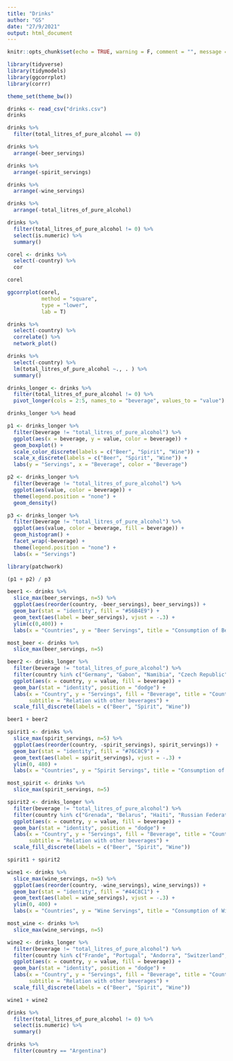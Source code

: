 ```yaml
---
title: "Drinks"
author: "GS"
date: "27/9/2021"
output: html_document
---
```


```r
knitr::opts_chunk$set(echo = TRUE, warning = F, comment = "", message = F, fig.align = "center", fig.asp = .638)
```

```r
library(tidyverse)
library(tidymodels)
library(ggcorrplot)
library(corrr)

theme_set(theme_bw())
```

```r
drinks <- read_csv("drinks.csv")
drinks
```
```r

drinks %>% 
  filter(total_litres_of_pure_alcohol == 0)

drinks %>% 
  arrange(-beer_servings)

drinks %>% 
  arrange(-spirit_servings)

drinks %>% 
  arrange(-wine_servings)

drinks %>% 
  arrange(-total_litres_of_pure_alcohol)
```
```r
drinks %>% 
  filter(total_litres_of_pure_alcohol != 0) %>% 
  select(is.numeric) %>% 
  summary()
```


```r
corel <- drinks %>% 
  select(-country) %>% 
  cor

corel

ggcorrplot(corel, 
           method = "square",
           type = "lower", 
           lab = T)

drinks %>% 
  select(-country) %>% 
  correlate() %>% 
  network_plot()

```
```r
drinks %>% 
  select(-country) %>% 
  lm(total_litres_of_pure_alcohol ~., . ) %>% 
  summary()

```
```r
drinks_longer <- drinks %>% 
  filter(total_litres_of_pure_alcohol != 0) %>% 
  pivot_longer(cols = 2:5, names_to = "beverage", values_to = "value")

drinks_longer %>% head
```

```r
p1 <- drinks_longer %>% 
  filter(beverage != "total_litres_of_pure_alcohol") %>% 
  ggplot(aes(x = beverage, y = value, color = beverage)) +
  geom_boxplot() + 
  scale_color_discrete(labels = c("Beer", "Spirit", "Wine")) +
  scale_x_discrete(labels = c("Beer", "Spirit", "Wine")) + 
  labs(y = "Servings", x = "Beverage", color = "Beverage")

p2 <- drinks_longer %>% 
  filter(beverage != "total_litres_of_pure_alcohol") %>% 
  ggplot(aes(value, color = beverage)) +
  theme(legend.position = "none") + 
  geom_density()

p3 <- drinks_longer %>% 
  filter(beverage != "total_litres_of_pure_alcohol") %>% 
  ggplot(aes(value, color = beverage, fill = beverage)) +
  geom_histogram() + 
  facet_wrap(~beverage) + 
  theme(legend.position = "none") + 
  labs(x = "Servings")

library(patchwork)

(p1 + p2) / p3 
```

```r
beer1 <- drinks %>% 
  slice_max(beer_servings, n=5) %>% 
  ggplot(aes(reorder(country, -beer_servings), beer_servings)) + 
  geom_bar(stat = "identity", fill = "#56B4E9") + 
  geom_text(aes(label = beer_servings), vjust = -.3) + 
  ylim(c(0,400)) + 
  labs(x = "Countries", y = "Beer Servings", title = "Consumption of Beer (Top 6)")

most_beer <- drinks %>% 
  slice_max(beer_servings, n=5) 

beer2 <- drinks_longer %>% 
  filter(beverage != "total_litres_of_pure_alcohol") %>% 
  filter(country %in% c("Germany", "Gabon", "Namibia", "Czech Republic", "Lithuania", "Poland")) %>% 
  ggplot(aes(x = country, y = value, fill = beverage)) + 
  geom_bar(stat = "identity", position = "dodge") + 
  labs(x = "Country", y = "Servings", fill = "Beverage", title = "Countries with major consumption of Beer",
       subtitle = "Relation with other beverages") + 
  scale_fill_discrete(labels = c("Beer", "Spirit", "Wine"))

beer1 + beer2

```

```r
spirit1 <- drinks %>% 
  slice_max(spirit_servings, n=5) %>% 
  ggplot(aes(reorder(country, -spirit_servings), spirit_servings)) + 
  geom_bar(stat = "identity", fill = "#76C8C9") + 
  geom_text(aes(label = spirit_servings), vjust = -.3) + 
  ylim(0, 480) + 
  labs(x = "Countries", y = "Spirit Servings", title = "Consumption of Spirit (Top 5)")

most_spirit <- drinks %>% 
  slice_max(spirit_servings, n=5) 

spirit2 <- drinks_longer %>% 
  filter(beverage != "total_litres_of_pure_alcohol") %>% 
  filter(country %in% c("Grenada", "Belarus", "Haiti", "Russian Federation", "St. Lucia")) %>% 
  ggplot(aes(x = country, y = value, fill = beverage)) + 
  geom_bar(stat = "identity", position = "dodge") + 
  labs(x = "Country", y = "Servings", fill = "Beverage", title = "Countries with major consumption of Spirit",
       subtitle = "Relation with other beverages") + 
  scale_fill_discrete(labels = c("Beer", "Spirit", "Wine"))

spirit1 + spirit2
```
```r
wine1 <- drinks %>% 
  slice_max(wine_servings, n=5) %>% 
  ggplot(aes(reorder(country, -wine_servings), wine_servings)) + 
  geom_bar(stat = "identity", fill = "#44C8C1") + 
  geom_text(aes(label = wine_servings), vjust = -.3) + 
  ylim(0, 400) + 
  labs(x = "Countries", y = "Wine Servings", title = "Consumption of Wine (Top 5)")

most_wine <- drinks %>% 
  slice_max(wine_servings, n=5) 

wine2 <- drinks_longer %>% 
  filter(beverage != "total_litres_of_pure_alcohol") %>% 
  filter(country %in% c("Frande", "Portugal", "Andorra", "Switzerland", "Denmark")) %>% 
  ggplot(aes(x = country, y = value, fill = beverage)) + 
  geom_bar(stat = "identity", position = "dodge") + 
  labs(x = "Country", y = "Servings", fill = "Beverage", title = "Countries with major consumption of Wine",
       subtitle = "Relation with other beverages") + 
  scale_fill_discrete(labels = c("Beer", "Spirit", "Wine"))

wine1 + wine2
```

```r
drinks %>% 
  filter(total_litres_of_pure_alcohol != 0) %>% 
  select(is.numeric) %>% 
  summary()

drinks %>% 
  filter(country == "Argentina")
```




































